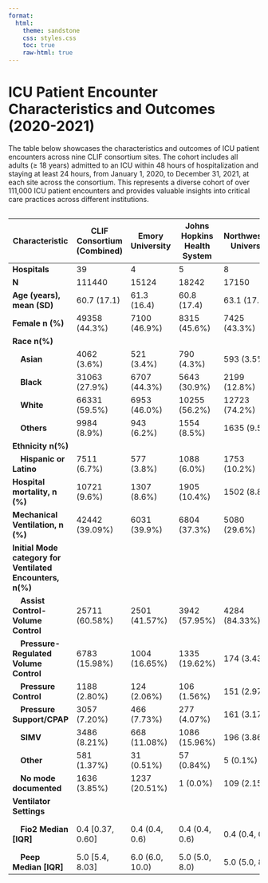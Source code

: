 ```yaml
---
format: 
  html:
    theme: sandstone
    css: styles.css
    toc: true
    raw-html: true
---
```


# ICU Patient Encounter Characteristics and Outcomes (2020-2021)

The table below showcases the characteristics and outcomes of ICU patient encounters across nine CLIF consortium sites. The cohort includes all adults (≥ 18 years) admitted to an ICU within 48 hours of hospitalization and staying at least 24 hours, from January 1, 2020, to December 31, 2021, at each site across the consortium. This represents a diverse cohort of over 111,000 ICU patient encounters and provides valuable insights into critical care practices across different institutions.

<div style="overflow-x:auto;">

| **Characteristic**                                          | **CLIF Consortium (Combined)** | **Emory University**  | **Johns Hopkins Health System** | **Northwestern University** | **Oregon Health & Science University** | **Rush University** | **University of Chicago** | **University of Michigan** | **University of Minnesota** | **University of Pennsylvania** |
|-------------------------------------------------------------|-------------------------------------|---------------------------|-------------------------------------|--------------------------------|-------------------------------------------|--------------------------|--------------------------------|----------------------------------|------------------------------------|------------------------------------|
| **Hospitals**                                               | 39                                  | 4                         | 5                                   | 8                              | 2                                         | 1                        | 1                              | 1                                | 11                                 | 6                                  |
| **N**                                                       | 111440                              | 15124                     | 18242                               | 17150                          | 8559                                      | 9853                     | 8053                           | 7301                             | 13130                               | 14028                               |
| **Age (years), mean (SD)**                                  | 60.7 (17.1)                         | 61.3 (16.4)               | 60.8 (17.4)                         | 63.1 (17.1)                    | 60.3 (17.4)                               | 59.6 (16.9)             | 56.4 (18.5)                     | 58.9 (16.2)                      | 61.7 (17.3)                         | 60.3 (16.9)                         |
| **Female n (%)**                                            | 49358 (44.3%)                       | 7100 (46.9%)             | 8315 (45.6%)                        | 7425 (43.3%)                   | 3517 (41.1%)                             | 4660 (47.3%)            | 3411 (42.4%)                    | 3011 (41.2%)                     | 5726 (43.6%)                        | 6193 (44.1%)                        |
| **Race n(%)**                                               |                                     |                           |                                     |                                |                                           |                          |                                  |                                  |                                    |                                    |
| &emsp;**Asian**                                             | 4062 (3.6%)                         | 521 (3.4%)               | 790 (4.3%)                          | 593 (3.5%)                     | 258 (3.0%)                                 | 327 (3.3%)             | 148 (1.8%)                      | 143 (2.0%)                       | 847 (6.5%)                          | 435 (3.1%)                          |
| &emsp;**Black**                                             | 31063 (27.9%)                       | 6707 (44.3%)             | 5643 (30.9%)                        | 2199 (12.8%)                   | 214 (2.5%)                                 | 3995 (40.5%)            | 5290 (65.7%)                    | 879 (12.0%)                      | 896 (6.8%)                          | 5240 (37.4%)                        |
| &emsp;**White**                                             | 66331 (59.5%)                       | 6953 (46.0%)             | 10255 (56.2%)                       | 12723 (74.2%)                  | 6960 (81.3%)                              | 3697 (37.5%)            | 2015 (25.0%)                    | 5780 (79.2%)                     | 10790 (82.2%)                       | 7158 (51.0%)                        |
| &emsp;**Others**                                            | 9984 (8.9%)                         | 943 (6.2%)               | 1554 (8.5%)                         | 1635 (9.5%)                     | 1127 (13.2%)                               | 1834 (18.6%)           | 600 (7.5%)                      | 499 (6.8%)                       | 597 (4.5%)                          | 1195 (8.5%)                         |
| **Ethnicity n(%)**                                          |                                     |                           |                                     |                                |                                           |                          |                                  |                                  |                                    |                                    |
| &emsp;**Hispanic or Latino**                                | 7511 (6.7%)                         | 577 (3.8%)               | 1088 (6.0%)                         | 1753 (10.2%)                   | 657 (7.7%)                                 | 1968 (20.0%)           | 514 (6.4%)                      | 210 (2.9%)                       | 249 (1.9%)                          | 495 (3.5%)                          |
| **Hospital mortality, n (%)**                               | 10721 (9.6%)                        | 1307 (8.6%)              | 1905 (10.4%)                        | 1502 (8.8%)                    | 677 (7.9%)                                 | 729 (7.4%)             | 1004 (12.5%)                    | 847 (11.6%)                      | 1032 (7.9%)                         | 1718 (12.2%)                        |
| **Mechanical Ventilation, n (%)**                           | 42442 (39.09%)                      | 6031 (39.9%)             | 6804 (37.3%)                        | 5080 (29.6%)                   | 3231 (37.7%)                               | 2859 (29.0%)           | 3462 (43.0%)                    | 4007 (54.9%)                     | 4801 (36.6%)                        | 6167 (44.0%)                        |
| **Initial Mode category for Ventilated Encounters, n(%)**   |                                     |                           |                                     |                                |                                           |                          |                                  |                                  |                                    |                                    |
| &emsp;**Assist Control-Volume Control**                     | 25711 (60.58%)                      | 2501 (41.57%)            | 3942 (57.95%)                       | 4284 (84.33%)                  | 2623 (81.18%)                              | 337 (11.79%)           | 2810 (81.17%)                   | 1097 (27.38%)                    | 4453 (92.77%)                       | 3664 (59.41%)                       |
| &emsp;**Pressure-Regulated Volume Control**                 | 6783 (15.98%)                       | 1004 (16.65%)            | 1335 (19.62%)                       | 174 (3.43%)                    | 60 (1.86%)                                  | 1740 (60.86%)          | 0 (0%)                          | 2416 (60.29%)                    | 52 (1.08%)                          | 2 (0.03%)                           |
| &emsp;**Pressure Control**                                  | 1188 (2.80%)                        | 124 (2.06%)              | 106 (1.56%)                         | 151 (2.97%)                    | 89 (2.75%)                                 | 280 (9.79%)            | 80 (2.31%)                      | 225 (5.62%)                      | 73 (1.52%)                          | 60 (0.97%)                          |
| &emsp;**Pressure Support/CPAP**                             | 3057 (7.20%)                        | 466 (7.73%)              | 277 (4.07%)                         | 161 (3.17%)                    | 260 (8.05%)                                | 402 (14.06%)           | 419 (12.1%)                     | 37 (0.92%)                       | 91 (1.9%)                           | 944 (15.31%)                        |
| &emsp;**SIMV**                                              | 3486 (8.21%)                        | 668 (11.08%)             | 1086 (15.96%)                       | 196 (3.86%)                    | 0 (0%)                                    | 25 (0.87%)             | 52 (1.5%)                       | 0 (0%)                           | 61 (1.27%)                          | 1398 (22.67%)                       |
| &emsp;**Other**                                             | 581 (1.37%)                         | 31 (0.51%)               | 57 (0.84%)                          | 5 (0.1%)                       | 185 (5.73%)                                | 8 (0.28%)              | 31 (0.9%)                       | 212 (5.29%)                      | 23 (0.48%)                          | 29 (0.47%)                          |
| &emsp;**No mode documented**                                | 1636 (3.85%)                        | 1237 (20.51%)            | 1 (0.0%)                             | 109 (2.15%)                    | 14 (0.43%)                                 | 67 (2.34%)             | 70 (2.02%)                      | 20 (0.5%)                        | 48 (0.98%)                          | 70 (1.14%)                          |
| **Ventilator Settings**                                     |                                     |                           |                                     |                                |                                           |                          |                                  |                                  |                                    |                                    |
| &emsp;**Fio2 Median [IQR]**                                 | 0.4 [0.37, 0.60]                    | 0.4 (0.4, 0.6)           | 0.4 (0.4, 0.6)                       | 0.4 (0.4, 0.6)                 | 0.35 (0.28, 0.5)                            | 0.4 (0.35, 0.7)        | 0.4 (0.4, 0.6)                   | 0.4 (0.4, 0.6)                    | 0.4 (0.35, 0.6)                     | 0.4 (0.4, 0.6)                      |
| &emsp;**Peep Median [IQR]**                                 | 5.0 [5.4, 8.03]                     | 6.0 (6.0, 10.0)          | 5.0 (5.0, 8.0)                       | 5.0 (5.0, 8.0)                 | 5.0 (5.0, 7.0)                              | 8.0 (8.0, 8.0)         | 5.0 (5.0, 8.0)                   | 5.1 (5.0, 10.0)                   | 5.0 (5.0, 8.0)                      | 5.0 (5.0, 8.0)                      |

</div>

